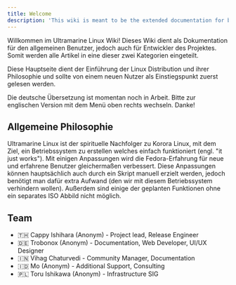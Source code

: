 ---
title: Welcome
description: 'This wiki is meant to be the extended documentation for both end users and developers, so it is separated in those two categories.'
---

Willkommen im Ultramarine Linux Wiki! Dieses Wiki dient als Dokumentation für den allgemeinen Benutzer, jedoch auch für Entwickler des Projektes. Somit werden alle Artikel in eine dieser zwei Kategorien eingeteilt.

Diese Hauptseite dient der Einführung der Linux Distribution und ihrer Philosophie und sollte von einem neuen Nutzer als Einstiegspunkt zuerst gelesen werden.

<Alert type="warning">
Die deutsche Übersetzung ist momentan noch in Arbeit. Bitte zur englischen Version mit dem Menü oben rechts wechseln. Danke!
</Alert>


## Allgemeine Philosophie
Ultramarine Linux ist der spirituelle Nachfolger zu Korora Linux, mit dem Ziel, ein Betriebssystem zu erstellen welches einfach funktioniert (engl. "it just works"). Mit einigen Anpassungen wird die Fedora-Erfahrung für neue und erfahrene Benutzer gleichermaßen verbessert. Diese Anpassungen können hauptsächlich auch durch ein Skript manuell erzielt werden, jedoch benötigt man dafür extra Aufwand (den wir mit diesem Betriebssystem verhindern wollen). Außerdem sind einige der geplanten Funktionen ohne ein separates ISO Abbild nicht möglich.

## Team
- 🇹🇭 Cappy Ishihara (Anonym) - Project lead, Release Engineer
- 🇩🇪 Trobonox (Anonym) - Documentation, Web Developer, UI/UX Designer
- 🇮🇳 Vihag Chaturvedi - Community Manager, Documentation
- 🇮🇩 Mo (Anonym) - Additional Support, Consulting
- 🇵🇱 Toru Ishikawa (Anonym) - Infrastructure SIG
